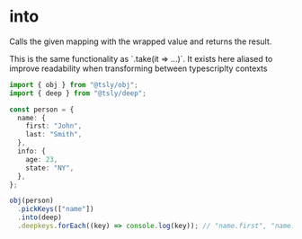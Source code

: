 
# into

Calls the given mapping with the wrapped value and returns the result.

<Callout type="info">
  This is the same functionality as `.take(it => ...)`. It exists here aliased to
  improve readability when transforming between typescriplty contexts
</Callout>

```ts copy
import { obj } from "@tsly/obj";
import { deep } from "@tsly/deep";

const person = {
  name: {
    first: "John",
    last: "Smith",
  },
  info: {
    age: 23,
    state: "NY",
  },
};

obj(person)
  .pickKeys(["name"])
  .into(deep)
  .deepkeys.forEach((key) => console.log(key)); // "name.first", "name.last"
```